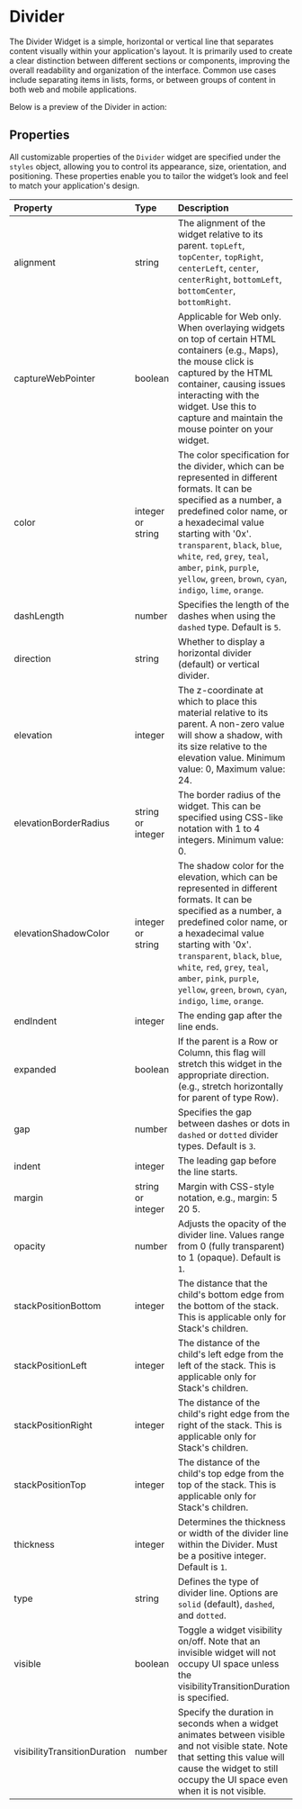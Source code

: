 
# Divider

The Divider Widget is a simple, horizontal or vertical line that separates content visually within your application's layout. It is primarily used to create a clear distinction between different sections or components, improving the overall readability and organization of the interface. Common use cases include separating items in lists, forms, or between groups of content in both web and mobile applications.

Below is a preview of the Divider in action:

<EnsemblePreview
  appId="e24402cb-75e2-404c-866c-29e6c3dd7992"
  screenId="4a893a2e-5bde-400c-b974-b25b497d31a5"
  height="700px"
/>

## Properties

All customizable properties of the `Divider` widget are specified under the `styles` object, allowing you to control its appearance, size, orientation, and positioning. These properties enable you to tailor the widget’s look and feel to match your application's design.

| Property                     | Type              | Description                                                                                                                                                                                                                                                                                                                        |
| :--------------------------- | :---------------- | :--------------------------------------------------------------------------------------------------------------------------------------------------------------------------------------------------------------------------------------------------------------------------------------------------------------------------------- |
| alignment                    | string            | The alignment of the widget relative to its parent. `topLeft`, `topCenter`, `topRight`, `centerLeft`, `center`, `centerRight`, `bottomLeft`, `bottomCenter`, `bottomRight`.                                                                                                                                                         |
| captureWebPointer            | boolean           | Applicable for Web only. When overlaying widgets on top of certain HTML containers (e.g., Maps), the mouse click is captured by the HTML container, causing issues interacting with the widget. Use this to capture and maintain the mouse pointer on your widget.                                                                    |
| color                        | integer or string | The color specification for the divider, which can be represented in different formats. It can be specified as a number, a predefined color name, or a hexadecimal value starting with '0x'. `transparent`, `black`, `blue`, `white`, `red`, `grey`, `teal`, `amber`, `pink`, `purple`, `yellow`, `green`, `brown`, `cyan`, `indigo`, `lime`, `orange`. |
| dashLength                   | number            | Specifies the length of the dashes when using the `dashed` type. Default is `5`.                                                                                                                                                                                                                                                                    |
| direction                    | string            | Whether to display a horizontal divider (default) or vertical divider.                                                                                                                                                                                                                                                             |
| elevation                    | integer           | The z-coordinate at which to place this material relative to its parent. A non-zero value will show a shadow, with its size relative to the elevation value. Minimum value: 0, Maximum value: 24.                                                                                                                                   |
| elevationBorderRadius        | string or integer | The border radius of the widget. This can be specified using CSS-like notation with 1 to 4 integers. Minimum value: 0.                                                                                                                                                                                                              |
| elevationShadowColor         | integer or string | The shadow color for the elevation, which can be represented in different formats. It can be specified as a number, a predefined color name, or a hexadecimal value starting with '0x'. `transparent`, `black`, `blue`, `white`, `red`, `grey`, `teal`, `amber`, `pink`, `purple`, `yellow`, `green`, `brown`, `cyan`, `indigo`, `lime`, `orange`.  |
| endIndent                    | integer           | The ending gap after the line ends.                                                                                                                                                                                                                                                                                                 |
| expanded                     | boolean           | If the parent is a Row or Column, this flag will stretch this widget in the appropriate direction. (e.g., stretch horizontally for parent of type Row).                                                                                                                                                                             |
| gap                          | number            | Specifies the gap between dashes or dots in `dashed` or `dotted` divider types. Default is `3`.                                                                                                                                                                                                                                                   |
| indent                       | integer           | The leading gap before the line starts.                                                                                                                                                                                                                                                                                             |
| margin                       | string or integer | Margin with CSS-style notation, e.g., margin: 5 20 5.                                                                                                                                                                                                                                                                               |
| opacity                      | number            | Adjusts the opacity of the divider line. Values range from 0 (fully transparent) to 1 (opaque). Default is `1`.                                                                                                                                                                                                                                     |
| stackPositionBottom          | integer           | The distance that the child's bottom edge from the bottom of the stack. This is applicable only for Stack's children.                                                                                                                                                                                                              |
| stackPositionLeft            | integer           | The distance of the child's left edge from the left of the stack. This is applicable only for Stack's children.                                                                                                                                                                                                                  |
| stackPositionRight           | integer           | The distance of the child's right edge from the right of the stack. This is applicable only for Stack's children.                                                                                                                                                                                                                |
| stackPositionTop             | integer           | The distance of the child's top edge from the top of the stack. This is applicable only for Stack's children.                                                                                                                                                                                                                      |
| thickness                    | integer           | Determines the thickness or width of the divider line within the Divider. Must be a positive integer. Default is `1`.                                                                                                                                                                                                                                                          |
| type                         | string            | Defines the type of divider line. Options are `solid` (default), `dashed`, and `dotted`.                                                                                                                                                                                                                                           |
| visible                      | boolean           | Toggle a widget visibility on/off. Note that an invisible widget will not occupy UI space unless the visibilityTransitionDuration is specified.                                                                                                                                                                                   |
| visibilityTransitionDuration | number            | Specify the duration in seconds when a widget animates between visible and not visible state. Note that setting this value will cause the widget to still occupy the UI space even when it is not visible.                                                                                                                         |

